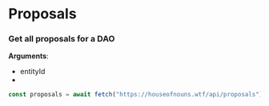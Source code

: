 # Proposals

### Get all proposals for a DAO

**Arguments**:

- entityId
-

```js filename="proposals.ts" {3} copy
const proposals = await fetch("https://houseofnouns.wtf/api/proposals");
```
